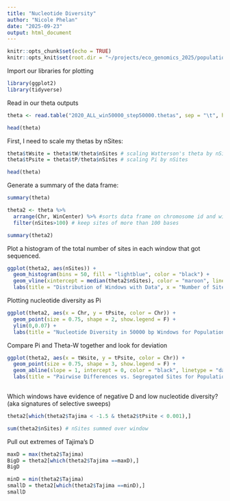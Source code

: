 ```yaml
---
title: "Nucleotide Diversity"
author: "Nicole Phelan"
date: "2025-09-23"
output: html_document
---
```


```r
knitr::opts_chunk$set(echo = TRUE)
knitr::opts_knit$set(root.dir = "~/projects/eco_genomics_2025/population_genomics/myresults/ANGSD/diversity/")
```

Import our libraries for plotting

```r
library(ggplot2)
library(tidyverse)
```

Read in our theta outputs

```r
theta <- read.table("2020_ALL_win50000_step50000.thetas", sep = "\t", header = T)

head(theta)
```

First, I need to scale my thetas by nSites:

```r
theta$tWsite = theta$tW/theta$nSites # scaling Watterson's theta by nSites
theta$tPsite = theta$tP/theta$nSites # scaling Pi by nSites

head(theta)
```
Generate a summary of the data frame:

```r
summary(theta)

theta2 <- theta %>%
  arrange(Chr, WinCenter) %>% #sorts data frame on chromosome id and window center
  filter(nSites>100) # keep sites of more than 100 bases

summary(theta2)
```
Plot a histogram of the total number of sites in each window that got sequenced.

```r
ggplot(theta2, aes(nSites)) +
  geom_histogram(bins = 50, fill = "lightblue", color = "black") +
  geom_vline(xintercept = median(theta2$nSites), color = "maroon", linetype = "dashed") +
  labs(title = "Distribution of Windows with Data", x = "Number of Sites in 50000 bp Windows", y = "Frequency")
```
Plotting nucleotide diversity as Pi

```r
ggplot(theta2, aes(x = Chr, y = tPsite, color = Chr)) +
  geom_point(size = 0.75, shape = 2, show.legend = F) +
  ylim(0,0.07) +
  labs(title = "Nucleotide Diversity in 50000 bp Windows for Population 2020", x = "Scaffold", y = "Theta-Pi")
```
Compare Pi and Theta-W together and look for deviation

```r
ggplot(theta2, aes(x = tWsite, y = tPsite, color = Chr)) +
  geom_point(size = 0.75, shape = 3, show.legend = F) +
  geom_abline(slope = 1, intercept = 0, color = "black", linetype = "dashed") +
  labs(title = "Pairwise Differences vs. Segregated Sites for Population 2020", x = "Theta-W", y = "Theta-Pi")
  
```

Which windows have evidence of negative D and low nucleotide diversity? (aka signatures of selective sweeps)

```r
theta2[which(theta2$Tajima < -1.5 & theta2$tPsite < 0.001),]
```
```r
sum(theta2$nSites) # nSites summed over window
```

Pull out extremes of Tajima's D

```r
maxD = max(theta2$Tajima)
BigD = theta2[which(theta2$Tajima ==maxD),]
BigD
```
```r
minD = min(theta2$Tajima)
smallD = theta2[which(theta2$Tajima ==minD),]
smallD
```

